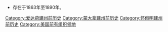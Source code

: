 {{Commons category|Idaho Territory}}
*'''{{link-en|爱达荷领地|Idaho Territory}}'''存在于1863年至1890年。

{{Cat main|爱达荷领地}}

[[Category:爱达荷建州前历史|Category:爱达荷建州前历史]]
[[Category:蒙大拿建州前历史|Category:蒙大拿建州前历史]]
[[Category:怀俄明建州前历史|Category:怀俄明建州前历史]]
[[Category:美国前有组织领地|Category:美国前有组织领地]]